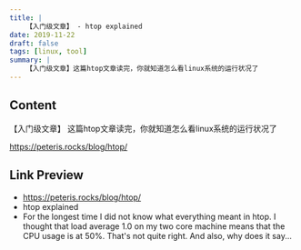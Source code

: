 ```yaml
---
title: |
    【入门级文章】 - htop explained
date: 2019-11-22
draft: false
tags: [linux, tool]
summary: |
    【入门级文章】这篇htop文章读完，你就知道怎么看linux系统的运行状况了
---
```


## Content

【入门级文章】
这篇htop文章读完，你就知道怎么看linux系统的运行状况了

https://peteris.rocks/blog/htop/

## Link Preview

- https://peteris.rocks/blog/htop/
- htop explained
- For the longest time I did not know what everything meant in htop. I thought that load average 1.0 on my two core machine means that the CPU usage is at 50%. That's not quite right. And also, why does it say...
